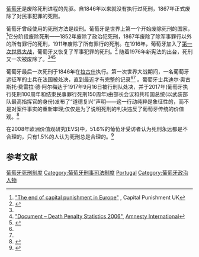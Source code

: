 [[葡萄牙|葡萄牙]]是废除死刑进程的先驱。自1846年以来就没有执行过死刑，1867年正式废除了对民事犯罪的死刑。

葡萄牙曾经使用的死刑方法是绞刑。葡萄牙是世界上第一个开始废除死刑的国家，<ref name="#1">[http://www.capitalpunishmentuk.org/europe.html "The end of capital punishment in Europe"] {{Webarchive|url=https://archive.is/20120802095320/http://www.capitalpunishmentuk.org/europe.html |date=2012-08-02 }}, Capital Punishment UK</ref>它分阶段废除死刑——1852年废除了政治犯死刑，1867年废除了除军事罪行以外的所有罪行的死刑，1911年废除了所有罪行的死刑。在1916年，葡萄牙加入了[[第一次世界大战|第一次世界大战]]，葡萄牙又恢复了军事犯罪的死刑。<ref>{{cite web|title=Law 635: Amendment to the Portuguese Constitution of 1911, Article 3 – Exception on the Death Penalty Article|url=https://dre.pt/application/dir/pdf1s/1916/09/19700/09090909.pdf|work=Diário do Governo da República Portuguesa|publisher=República Portuguesa|accessdate=4 May 2017|language=pt|format=pdf|date=28 September 1916|quote=[Translation]: The Death Penalty ... cannot be reestablished in any case (...) # with the exception, about the Death Penalty, only in case of war with a foreign country (...) and only in the theater of war.}}</ref> 随着1976年新宪法的出台，死刑又一次被废除了。<ref name="#1"/><ref name="#2">[https://www.amnesty.org/en/documents/act50/012/2007/en/ "Document – Death Penalty Statistics 2006"], [[Amnesty_International|Amnesty International]]</ref><ref>{{cite web|title=Constitution of the Portuguese Republic: Article 24º, Nº2|url=http://www.parlamento.pt/Legislacao/Paginas/ConstituicaoRepublicaPortuguesa.aspx#art1|accessdate=29 March 2014|language=pt|archive-date=2011-08-14|archive-url=https://web.archive.org/web/20110814071739/http://www.parlamento.pt/Legislacao/Paginas/ConstituicaoRepublicaPortuguesa.aspx#art1|dead-url=yes}}</ref>

葡萄牙最后一次死刑于1846年在[[拉古什|拉古什]]执行。第一次世界大战期间，一名葡萄牙远征军的士兵在法国被处决，直到最近才有完整的记录<ref name="#1"/><ref name="#2"/> 。葡萄牙士兵迪尔·奥古斯托·费雷拉·德·阿尔梅达于1917年9月16日被行刑队处决，并于2017年(葡萄牙执行死刑100周年和结束民事罪行死刑150周年)由部长会议和共和国总统(以武装部队最高指挥官的身份)发布了“道德复兴”声明——这一行动纯粹是象征性的，而不是对案件事实的重新审理;仅仅是为了说明死刑的判决违反了葡萄牙传统的价值观。<ref>{{cite web |url=https://www.dn.pt/portugal/interior/presidente-da-republica-associa-se-a-reabilitacao-moral-de-soldado-condenado-a-pena-de-morte-8775478.html |title=Presidente da República associa-se a "reabilitação moral" de soldado condenado a pena de morte |language=pt |trans-title=President of the Republic joins the "moral rehabilitation" of soldier sentenced to death |last= |first= |date=16 September 2017 |website= |publisher=[[Diário_de_Notícias|Diário de Notícias]] |access-date=30 May 2019 |quote=}}</ref>

在2008年欧洲价值观研究(EVS)中，51.6%的葡萄牙受访者认为死刑永远都是不合理的，只有1.5%的人认为死刑总是合理的。<ref>{{Cite web|url=https://zacat.gesis.org/webview/index.jsp?study=http://193.175.238.79:80/obj/fStudy/ZA4783&variable=http://193.175.238.79:80/obj/fVariable/ZA4783_V252&mode=documentation&submode=variable&top=yes&language=en|title=GESIS: ZACAT|website=zacat.gesis.org|access-date=2019-06-19|archive-date=2017-11-03|archive-url=https://web.archive.org/web/20171103193656/http://zacat.gesis.org/webview/index.jsp?study=http%3A%2F%2F193.175.238.79%3A80%2Fobj%2FfStudy%2FZA4783&variable=http%3A%2F%2F193.175.238.79%3A80%2Fobj%2FfVariable%2FZA4783_V252&mode=documentation&submode=variable&top=yes&language=en|dead-url=no}}</ref>
==参考文献==
{{reflist}}
{{歐洲題目|死刑制度}}
[[Category:葡萄牙死刑制度|]]
[[Category:葡萄牙刑事司法制度|Category:葡萄牙刑事司法制度]]
[[Category:各國死刑制度|Portugal]]
[[Category:葡萄牙政治人物|Category:葡萄牙政治人物]]